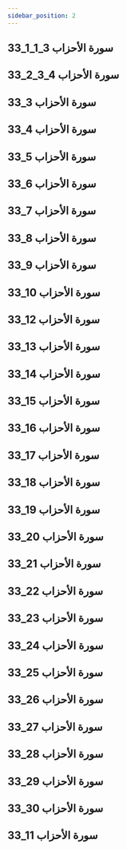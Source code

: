 ```yaml
---
sidebar_position: 2
---
```


## 33_1_1_3 سورة الأحزاب
<YouTube videoId='6AZFskZA5CA' opts={opts} />

## 33_2_3_4 سورة الأحزاب
<YouTube videoId='baNGkVVq1PA' opts={opts} />

## 33_3 سورة الأحزاب
<YouTube videoId='IKr3CKTrU3U' opts={opts} />

## 33_4 سورة الأحزاب
<YouTube videoId='FOE_AySRqLM' opts={opts} />

## 33_5 سورة الأحزاب
<YouTube videoId='YBDKYqpOCVA' opts={opts} />

## 33_6 سورة الأحزاب
<YouTube videoId='h9l_hldHD6U' opts={opts} />

## 33_7 سورة الأحزاب
<YouTube videoId='SwxdW8Wigeo' opts={opts} />

## 33_8 سورة الأحزاب
<YouTube videoId='XiSQ32nrKb4' opts={opts} />

## 33_9 سورة الأحزاب
<YouTube videoId='hGHYOPyZKYw' opts={opts} />

## 33_10 سورة الأحزاب
<YouTube videoId='oLGbsW-5xuA' opts={opts} />

## 33_12 سورة الأحزاب
<YouTube videoId='RVmKm0laLSw' opts={opts} />

## 33_13 سورة الأحزاب
<YouTube videoId='F-sdqsAeXTs' opts={opts} />

## 33_14 سورة الأحزاب
<YouTube videoId='7jKiC1voJ8g' opts={opts} />

## 33_15 سورة الأحزاب
<YouTube videoId='XCwaDj-NTgM' opts={opts} />

## 33_16 سورة الأحزاب
<YouTube videoId='GpEKlSw1yFs' opts={opts} />

## 33_17 سورة الأحزاب
<YouTube videoId='hIjCe-b7AYI' opts={opts} />

## 33_18 سورة الأحزاب
<YouTube videoId='-wYdTuZLaGs' opts={opts} />

## 33_19 سورة الأحزاب
<YouTube videoId='xAa_OmMPaU0' opts={opts} />

## 33_20 سورة الأحزاب
<YouTube videoId='RZh6bXikhp8' opts={opts} />

## 33_21 سورة الأحزاب
<YouTube videoId='THC_qpnFZhI' opts={opts} />

## 33_22 سورة الأحزاب
<YouTube videoId='cYT8E8SBdhQ' opts={opts} />

## 33_23 سورة الأحزاب
<YouTube videoId='XnW2Xwf8ryY' opts={opts} />

## 33_24 سورة الأحزاب
<YouTube videoId='-5OJchi4Odk' opts={opts} />

## 33_25 سورة الأحزاب
<YouTube videoId='e9Z6C7ySqIk' opts={opts} />

## 33_26 سورة الأحزاب
<YouTube videoId='sUgXky3I6S0' opts={opts} />

## 33_27 سورة الأحزاب
<YouTube videoId='-dbwlqnVrM8' opts={opts} />

## 33_28 سورة الأحزاب
<YouTube videoId='tnQAR8_kx8M' opts={opts} />

## 33_29 سورة الأحزاب
<YouTube videoId='dcqYqXQ3ko0' opts={opts} />

## 33_30 سورة الأحزاب
<YouTube videoId='w5xJxFgYD2k' opts={opts} />

## 33_11 سورة الأحزاب
<YouTube videoId='kg5QQZu_poI' opts={opts} />
